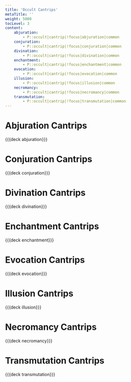 ```yaml
---
title: 'Occult Cantrips'
metaTitle: ''
weight: 5000
tocLevel: 3
content:
    abjuration:
        - P::occult|cantrip|!focus|abjuration|common
    conjuration:
        - P::occult|cantrip|!focus|conjuration|common
    divination:
        - P::occult|cantrip|!focus|divination|common
    enchantment:
        - P::occult|cantrip|!focus|enchantment|common
    evocation:
        - P::occult|cantrip|!focus|evocation|common
    illusion:
        - P::occult|cantrip|!focus|illusion|common
    necromancy:
        - P::occult|cantrip|!focus|necromancy|common
    transmutation:
        - P::occult|cantrip|!focus|transmutation|common
---
```


# Abjuration Cantrips

{{{deck abjuration}}}

# Conjuration Cantrips

{{{deck conjuration}}}

# Divination Cantrips

{{{deck divination}}}

# Enchantment Cantrips

{{{deck enchantment}}}

# Evocation Cantrips

{{{deck evocation}}}

# Illusion Cantrips

{{{deck illusion}}}

# Necromancy Cantrips

{{{deck necromancy}}}

# Transmutation Cantrips

{{{deck transmutation}}}

